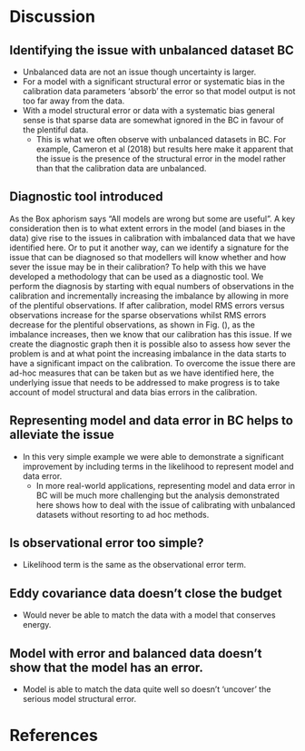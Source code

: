 # Discussion

## Identifying the issue with unbalanced dataset BC 

 * Unbalanced data are not an issue though uncertainty is larger.
 * For a model with a significant structural error or systematic bias
   in the calibration data parameters 'absorb' the error so that model
   output is not too far away from the data.
 * With a model structural error or data with a systematic bias
   general sense is that sparse data are somewhat ignored in the BC in
   favour of the plentiful data.
   * This is what we often observe with unbalanced datasets in BC. For
     example, Cameron et al (2018) but results here make it apparent
     that the issue is the presence of the structural error in the
     model rather than that the calibration data are unbalanced.
	 
## Diagnostic tool introduced

 As the Box aphorism says "All models are wrong but some are useful". A key consideration then is to what extent errors in the model (and biases in the data) give rise to the issues in calibration with imbalanced data that we have identified here. Or to put it another way, can we identify a signature for the issue that can be diagnosed so that modellers will know whether and how sever the issue may be in their calibration? To help with this we have developed a methodology that can be used as a diagnostic tool. We perform the diagnosis by starting with equal numbers of observations in the calibration and incrementally increasing the imbalance by allowing in more of the plentiful observations. If after calibration, model RMS errors versus observations increase for the sparse observations whilst RMS errors decrease for the plentiful observations, as shown in Fig. (\ref{fig:errModunbalDataBiasmodLikeOut}), as the imbalance increases, then we know that our calibration has this issue. If we create the diagnostic graph then it is possible also to assess how sever the problem is and at what point the increasing imbalance in the data starts to have a significant impact on the calibration. To overcome the issue there are ad-hoc measures that can be taken but as we have identified here, the underlying issue that needs to be addressed to make progress is to take account of model structural and data bias errors in the calibration. 
 
## Representing model and data error in BC helps to alleviate the issue

 * In this very simple example we were able to demonstrate a
   significant improvement by including terms in the likelihood to
   represent model and data error. 
   * In more real-world applications, representing model and data error
     in BC will be much more challenging but the analysis demonstrated
     here shows how to deal with the issue of calibrating with
     unbalanced datasets without resorting to ad hoc methods.
	 
## Is observational error too simple?
 * Likelihood term is the same as the observational error term.

## Eddy covariance data doesn’t close the budget
 * Would never be able to match the data with a model that conserves energy.

## Model with error and balanced data doesn’t show that the model has an error. 
 * Model is able to match the data quite well so doesn't 'uncover' the serious model structural error. 	 
 
# References
